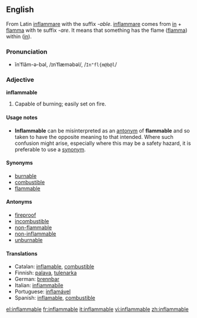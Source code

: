 ==English==
From Latin [[inflammare]] with the suffix ''-able''. [[inflammare]] comes from [[in]] + [[flamma]] with te suffix ''-are''. It means that something has the flame ([[flamma]]) within ([[in]]).
===Pronunciation===
*ĭnʹflăm-ə-bəl, /ɪnˈflæməbəl/, /<tt>In"fl{m@b@l</tt>/

===Adjective===
'''inflammable'''
# Capable of burning; easily set on fire.

====Usage notes====
*'''Inflammable''' can be misinterpreted as an [[antonym]] of  '''flammable''' and so taken to have the opposite meaning to that intended. Where such confusion might arise, especially where this may be a safety hazard, it is preferable to use a [[synonym]].

====Synonyms====
*[[burnable]]
*[[combustible]]
*[[flammable]]

====Antonyms====
*[[fireproof]]
*[[incombustible]]
*[[non-flammable]]
*[[non-inflammable]]
*[[unburnable]]

====Translations====
*Catalan: [[inflamable]], [[combustible]]
*Finnish: [[palava]], [[tulenarka]]
*German: [[brennbar]]
*Italian: [[infiammabile]]
*Portuguese: [[inflamável]]
*Spanish: [[inflamable]], [[combustible]]

[[el:inflammable]]
[[fr:inflammable]]
[[it:inflammable]]
[[vi:inflammable]]
[[zh:inflammable]]